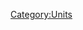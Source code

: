 {{Unit
| name = Swordsman
| image = N/A
| type = {{TypeLink|type=Warrior}}
| hp = 80
| dps = 13
| trait = +2% to damage dealt by Swordsmen for each Swordsman on the battlefield.
| produced_by = [[Swordsmen Barracks]]
}}

[[Category:Units]]